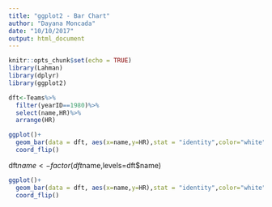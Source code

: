 ```yaml
---
title: "ggplot2 - Bar Chart"
author: "Dayana Moncada"
date: "10/10/2017"
output: html_document
---
```


```r
knitr::opts_chunk$set(echo = TRUE)
library(Lahman)
library(dplyr)
library(ggplot2)
```

```r
dft<-Teams%>%
  filter(yearID==1980)%>%
  select(name,HR)%>%
  arrange(HR)
```

```r
ggplot()+
  geom_bar(data = dft, aes(x=name,y=HR),stat = "identity",color="white", fill="purple")+
  coord_flip() 
```

dft$name <- factor(dft$name,levels=dft$name)

```r
ggplot()+
  geom_bar(data = dft, aes(x=name,y=HR),stat = "identity",color="white", fill="purple")+
  coord_flip() 
```

